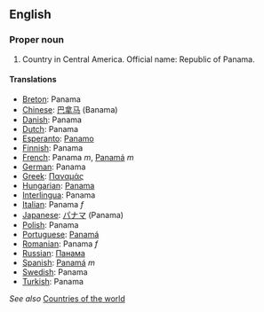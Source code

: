 ==English==

===Proper noun===

# Country in Central America. Official name: Republic of Panama.

====Translations====

*[[Breton]]: Panama
*[[Chinese]]: [[巴拿马]] (Banama)
*[[Danish]]: Panama
*[[Dutch]]: Panama
*[[Esperanto]]: [[Panamo]]
*[[Finnish]]: Panama
*[[French]]: Panama ''m'', [[Panamá]] ''m''
*[[German]]: Panama
*[[Greek]]: [[Παναμάς]]
*[[Hungarian]]: [[Panama]]
*[[Interlingua]]: Panama
*[[Italian]]: Panama ''f''
*[[Japanese]]: [[パナマ]] (Panama)
*[[Polish]]: Panama
*[[Portuguese]]: [[Panamá]]
*[[Romanian]]: Panama ''f''
*[[Russian]]: [[Панама]]
*[[Spanish]]: [[Panamá]] ''m''
*[[Swedish]]: Panama
*[[Turkish]]: Panama

''See also'' [[Countries of the world]]